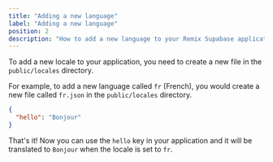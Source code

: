 ```yaml
---
title: "Adding a new language"
label: "Adding a new language"
position: 2
description: "How to add a new language to your Remix Supabase application."
---
```


To add a new locale to your application, you need to create a new file in the `public/locales` directory.

For example, to add a new language called `fr` (French), you would create a new file called `fr.json` in the `public/locales` directory.

```json
{
  "hello": "Bonjour"
}
```

That's it! Now you can use the `hello` key in your application and it will be translated to `Bonjour` when the locale is set to `fr`.